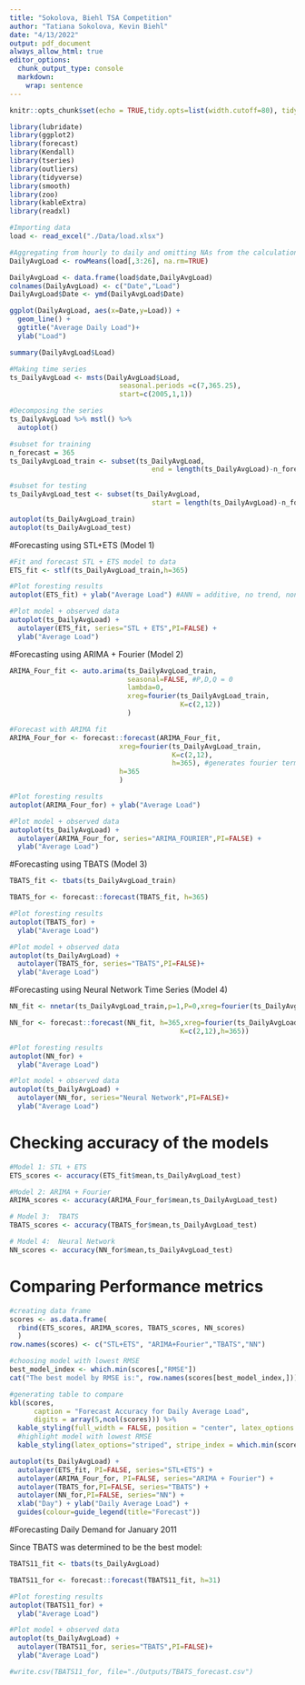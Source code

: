 ```yaml
---
title: "Sokolova, Biehl TSA Competition"
author: "Tatiana Sokolova, Kevin Biehl"
date: "4/13/2022"
output: pdf_document
always_allow_html: true
editor_options: 
  chunk_output_type: console
  markdown: 
    wrap: sentence
---
```


```r
knitr::opts_chunk$set(echo = TRUE,tidy.opts=list(width.cutoff=80), tidy=FALSE)
```

```r
library(lubridate)
library(ggplot2)
library(forecast)  
library(Kendall)
library(tseries)
library(outliers)
library(tidyverse)
library(smooth)
library(zoo)
library(kableExtra)
library(readxl)
```


```r
#Importing data
load <- read_excel("./Data/load.xlsx")

#Aggregating from hourly to daily and omitting NAs from the calculation
DailyAvgLoad <- rowMeans(load[,3:26], na.rm=TRUE) 

DailyAvgLoad <- data.frame(load$date,DailyAvgLoad)
colnames(DailyAvgLoad) <- c("Date","Load")
DailyAvgLoad$Date <- ymd(DailyAvgLoad$Date)

ggplot(DailyAvgLoad, aes(x=Date,y=Load)) +
  geom_line() +
  ggtitle("Average Daily Load")+
  ylab("Load")

summary(DailyAvgLoad$Load)

```


```r
#Making time series
ts_DailyAvgLoad <- msts(DailyAvgLoad$Load, 
                           seasonal.periods =c(7,365.25),
                           start=c(2005,1,1))

#Decomposing the series                           
ts_DailyAvgLoad %>% mstl() %>%
  autoplot()

```

```r
#subset for training
n_forecast = 365
ts_DailyAvgLoad_train <- subset(ts_DailyAvgLoad,
                                   end = length(ts_DailyAvgLoad)-n_forecast)

#subset for testing
ts_DailyAvgLoad_test <- subset(ts_DailyAvgLoad,
                                   start = length(ts_DailyAvgLoad)-n_forecast)

autoplot(ts_DailyAvgLoad_train)
autoplot(ts_DailyAvgLoad_test)
```

#Forecasting using STL+ETS (Model 1)

```r
#Fit and forecast STL + ETS model to data
ETS_fit <- stlf(ts_DailyAvgLoad_train,h=365)

#Plot foresting results
autoplot(ETS_fit) + ylab("Average Load") #ANN = additive, no trend, non-seasonal

#Plot model + observed data
autoplot(ts_DailyAvgLoad) +
  autolayer(ETS_fit, series="STL + ETS",PI=FALSE) +
  ylab("Average Load")

```

#Forecasting using ARIMA + Fourier (Model 2)
```r

ARIMA_Four_fit <- auto.arima(ts_DailyAvgLoad_train, 
                             seasonal=FALSE, #P,D,Q = 0
                             lambda=0,
                             xreg=fourier(ts_DailyAvgLoad_train, 
                                          K=c(2,12))
                             )

#Forecast with ARIMA fit
ARIMA_Four_for <- forecast::forecast(ARIMA_Four_fit,
                           xreg=fourier(ts_DailyAvgLoad_train,
                                        K=c(2,12),
                                        h=365), #generates fourier terms 365 step ahead of time
                           h=365 
                           ) 

#Plot foresting results
autoplot(ARIMA_Four_for) + ylab("Average Load")

#Plot model + observed data
autoplot(ts_DailyAvgLoad) +
  autolayer(ARIMA_Four_for, series="ARIMA_FOURIER",PI=FALSE) +
  ylab("Average Load")

```

#Forecasting using TBATS (Model 3)
```r
TBATS_fit <- tbats(ts_DailyAvgLoad_train)

TBATS_for <- forecast::forecast(TBATS_fit, h=365)

#Plot foresting results
autoplot(TBATS_for) +
  ylab("Average Load") 

#Plot model + observed data
autoplot(ts_DailyAvgLoad) +
  autolayer(TBATS_for, series="TBATS",PI=FALSE)+
  ylab("Average Load") 

```

#Forecasting using Neural Network Time Series (Model 4)

```r

NN_fit <- nnetar(ts_DailyAvgLoad_train,p=1,P=0,xreg=fourier(ts_DailyAvgLoad_train, K=c(2,12)))

NN_for <- forecast::forecast(NN_fit, h=365,xreg=fourier(ts_DailyAvgLoad_train, 
                                          K=c(2,12),h=365))

#Plot foresting results
autoplot(NN_for) +
  ylab("Average Load") 

#Plot model + observed data
autoplot(ts_DailyAvgLoad) +
  autolayer(NN_for, series="Neural Network",PI=FALSE)+
  ylab("Average Load") 

```

# Checking accuracy of the models

```r

#Model 1: STL + ETS
ETS_scores <- accuracy(ETS_fit$mean,ts_DailyAvgLoad_test)  

#Model 2: ARIMA + Fourier 
ARIMA_scores <- accuracy(ARIMA_Four_for$mean,ts_DailyAvgLoad_test)

# Model 3:  TBATS 
TBATS_scores <- accuracy(TBATS_for$mean,ts_DailyAvgLoad_test)

# Model 4:  Neural Network 
NN_scores <- accuracy(NN_for$mean,ts_DailyAvgLoad_test)

```

# Comparing Performance metrics
```r
#creating data frame
scores <- as.data.frame(
  rbind(ETS_scores, ARIMA_scores, TBATS_scores, NN_scores)
  )
row.names(scores) <- c("STL+ETS", "ARIMA+Fourier","TBATS","NN")

#choosing model with lowest RMSE
best_model_index <- which.min(scores[,"RMSE"])
cat("The best model by RMSE is:", row.names(scores[best_model_index,]))                       
```

```r
#generating table to compare
kbl(scores, 
      caption = "Forecast Accuracy for Daily Average Load",
      digits = array(5,ncol(scores))) %>%
  kable_styling(full_width = FALSE, position = "center", latex_options = "hold_position") %>%
  #highlight model with lowest RMSE
  kable_styling(latex_options="striped", stripe_index = which.min(scores[,"RMSE"]))
```


```r
autoplot(ts_DailyAvgLoad) +
  autolayer(ETS_fit, PI=FALSE, series="STL+ETS") +
  autolayer(ARIMA_Four_for, PI=FALSE, series="ARIMA + Fourier") +
  autolayer(TBATS_for,PI=FALSE, series="TBATS") +
  autolayer(NN_for,PI=FALSE, series="NN") +
  xlab("Day") + ylab("Daily Average Load") +
  guides(colour=guide_legend(title="Forecast"))
```

#Forecasting Daily Demand for January 2011

Since TBATS was determined to be the best model:
```r
TBATS11_fit <- tbats(ts_DailyAvgLoad)

TBATS11_for <- forecast::forecast(TBATS11_fit, h=31)

#Plot foresting results
autoplot(TBATS11_for) +
  ylab("Average Load") 

#Plot model + observed data
autoplot(ts_DailyAvgLoad) +
  autolayer(TBATS11_for, series="TBATS",PI=FALSE)+
  ylab("Average Load") 

#write.csv(TBATS11_for, file="./Outputs/TBATS_forecast.csv")
```